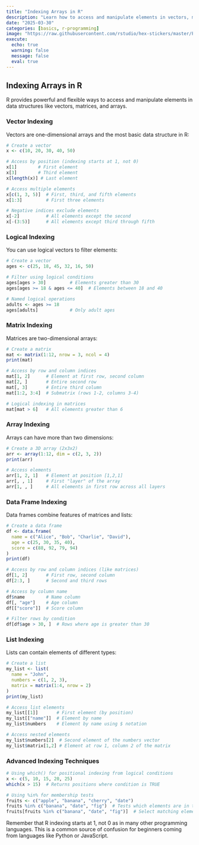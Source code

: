 ```yaml
---
title: "Indexing Arrays in R"
description: "Learn how to access and manipulate elements in vectors, matrices, and arrays in R"
date: "2025-03-30"
categories: [basics, r-programming]
image: "https://raw.githubusercontent.com/rstudio/hex-stickers/master/PNG/RStudio.png"
execute:
  echo: true
  warning: false
  message: false
  eval: true
---
```


## Indexing Arrays in R

R provides powerful and flexible ways to access and manipulate elements in data structures like vectors, matrices, and arrays.

### Vector Indexing

Vectors are one-dimensional arrays and the most basic data structure in R:

```r
# Create a vector
x <- c(10, 20, 30, 40, 50)

# Access by position (indexing starts at 1, not 0)
x[1]        # First element
x[3]        # Third element
x[length(x)] # Last element

# Access multiple elements
x[c(1, 3, 5)]  # First, third, and fifth elements
x[1:3]         # First three elements

# Negative indices exclude elements
x[-2]          # All elements except the second
x[-(3:5)]      # All elements except third through fifth
```

### Logical Indexing

You can use logical vectors to filter elements:

```r
# Create a vector
ages <- c(25, 18, 45, 32, 16, 50)

# Filter using logical conditions
ages[ages > 30]         # Elements greater than 30
ages[ages >= 18 & ages <= 40]  # Elements between 18 and 40

# Named logical operations
adults <- ages >= 18
ages[adults]            # Only adult ages
```

### Matrix Indexing

Matrices are two-dimensional arrays:

```r
# Create a matrix
mat <- matrix(1:12, nrow = 3, ncol = 4)
print(mat)

# Access by row and column indices
mat[1, 2]      # Element at first row, second column
mat[2, ]       # Entire second row
mat[, 3]       # Entire third column
mat[1:2, 3:4]  # Submatrix (rows 1-2, columns 3-4)

# Logical indexing in matrices
mat[mat > 6]   # All elements greater than 6
```

### Array Indexing

Arrays can have more than two dimensions:

```r
# Create a 3D array (2x3x2)
arr <- array(1:12, dim = c(2, 3, 2))
print(arr)

# Access elements
arr[1, 2, 1]   # Element at position [1,2,1]
arr[, , 1]     # First "layer" of the array
arr[1, , ]     # All elements in first row across all layers
```

### Data Frame Indexing

Data frames combine features of matrices and lists:

```r
# Create a data frame
df <- data.frame(
  name = c("Alice", "Bob", "Charlie", "David"),
  age = c(25, 30, 35, 40),
  score = c(88, 92, 79, 94)
)
print(df)

# Access by row and column indices (like matrices)
df[1, 2]       # First row, second column
df[2:3, ]      # Second and third rows

# Access by column name
df$name        # Name column
df[, "age"]    # Age column
df[["score"]]  # Score column

# Filter rows by condition
df[df$age > 30, ]  # Rows where age is greater than 30
```

### List Indexing

Lists can contain elements of different types:

```r
# Create a list
my_list <- list(
  name = "John",
  numbers = c(1, 2, 3),
  matrix = matrix(1:4, nrow = 2)
)
print(my_list)

# Access list elements
my_list[[1]]       # First element (by position)
my_list[["name"]]  # Element by name
my_list$numbers    # Element by name using $ notation

# Access nested elements
my_list$numbers[2]  # Second element of the numbers vector
my_list$matrix[1,2] # Element at row 1, column 2 of the matrix
```

### Advanced Indexing Techniques

```r
# Using which() for positional indexing from logical conditions
x <- c(5, 10, 15, 20, 25)
which(x > 15)  # Returns positions where condition is TRUE

# Using %in% for membership tests
fruits <- c("apple", "banana", "cherry", "date")
fruits %in% c("banana", "date", "fig")  # Tests which elements are in the second vector
fruits[fruits %in% c("banana", "date", "fig")]  # Select matching elements
```

Remember that R indexing starts at 1, not 0 as in many other programming languages. This is a common source of confusion for beginners coming from languages like Python or JavaScript.
